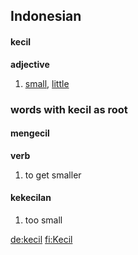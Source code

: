 == Indonesian ==
====kecil====
'''adjective'''
# [[small]], [[little]]

===words with kecil as root===
====mengecil====
'''verb'''
# to get smaller

====kekecilan====
# too small

[[de:kecil]]
[[fi:Kecil]]